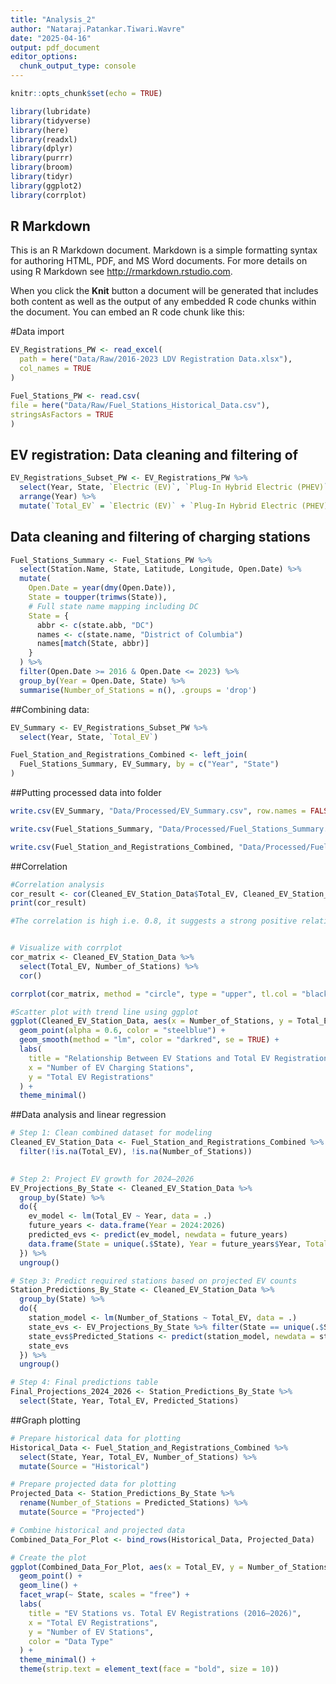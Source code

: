 ```yaml
---
title: "Analysis_2"
author: "Nataraj.Patankar.Tiwari.Wavre"
date: "2025-04-16"
output: pdf_document
editor_options:
  chunk_output_type: console
---
```


```r
knitr::opts_chunk$set(echo = TRUE)

library(lubridate)
library(tidyverse)
library(here)
library(readxl)
library(dplyr)
library(purrr)
library(broom)
library(tidyr)
library(ggplot2)
library(corrplot)

```

## R Markdown

This is an R Markdown document. Markdown is a simple formatting syntax for authoring HTML, PDF, and MS Word documents. For more details on using R Markdown see <http://rmarkdown.rstudio.com>.

When you click the **Knit** button a document will be generated that includes both content as well as the output of any embedded R code chunks within the document. You can embed an R code chunk like this:

#Data import
```r
EV_Registrations_PW <- read_excel(
  path = here("Data/Raw/2016-2023 LDV Registration Data.xlsx"),
  col_names = TRUE
)

Fuel_Stations_PW <- read.csv(
file = here("Data/Raw/Fuel_Stations_Historical_Data.csv"),
stringsAsFactors = TRUE
)
```

## EV registration: Data cleaning and filtering of 

```r
EV_Registrations_Subset_PW <- EV_Registrations_PW %>%
  select(Year, State, `Electric (EV)`, `Plug-In Hybrid Electric (PHEV)`) %>%
  arrange(Year) %>%
  mutate(`Total_EV` = `Electric (EV)` + `Plug-In Hybrid Electric (PHEV)`)

```

## Data cleaning and filtering of charging stations

```r
Fuel_Stations_Summary <- Fuel_Stations_PW %>%
  select(Station.Name, State, Latitude, Longitude, Open.Date) %>%
  mutate(
    Open.Date = year(dmy(Open.Date)),
    State = toupper(trimws(State)),
    # Full state name mapping including DC
    State = {
      abbr <- c(state.abb, "DC")
      names <- c(state.name, "District of Columbia")
      names[match(State, abbr)]
    }
  ) %>%
  filter(Open.Date >= 2016 & Open.Date <= 2023) %>%
  group_by(Year = Open.Date, State) %>%
  summarise(Number_of_Stations = n(), .groups = 'drop')

```


##Combining data:
```r
EV_Summary <- EV_Registrations_Subset_PW %>%
  select(Year, State, `Total_EV`)

Fuel_Station_and_Registrations_Combined <- left_join(
  Fuel_Stations_Summary, EV_Summary, by = c("Year", "State")
)
```

##Putting processed data into folder
```r

write.csv(EV_Summary, "Data/Processed/EV_Summary.csv", row.names = FALSE)

write.csv(Fuel_Stations_Summary, "Data/Processed/Fuel_Stations_Summary.csv", row.names = FALSE)

write.csv(Fuel_Station_and_Registrations_Combined, "Data/Processed/Fuel_Station_and_Registrations_Combined.csv", row.names = FALSE)


```

##Correlation 
```r
#Correlation analysis
cor_result <- cor(Cleaned_EV_Station_Data$Total_EV, Cleaned_EV_Station_Data$Number_of_Stations, method = "pearson")
print(cor_result)

#The correlation is high i.e. 0.8, it suggests a strong positive relationship: more stations = more EVs.


# Visualize with corrplot
cor_matrix <- Cleaned_EV_Station_Data %>%
  select(Total_EV, Number_of_Stations) %>%
  cor()

corrplot(cor_matrix, method = "circle", type = "upper", tl.col = "black", addCoef.col = "black")

#Scatter plot with trend line using ggplot
ggplot(Cleaned_EV_Station_Data, aes(x = Number_of_Stations, y = Total_EV)) +
  geom_point(alpha = 0.6, color = "steelblue") +
  geom_smooth(method = "lm", color = "darkred", se = TRUE) +
  labs(
    title = "Relationship Between EV Stations and Total EV Registrations",
    x = "Number of EV Charging Stations",
    y = "Total EV Registrations"
  ) +
  theme_minimal()
```


##Data analysis and linear regression
```r
# Step 1: Clean combined dataset for modeling
Cleaned_EV_Station_Data <- Fuel_Station_and_Registrations_Combined %>%
  filter(!is.na(Total_EV), !is.na(Number_of_Stations))
  

# Step 2: Project EV growth for 2024–2026
EV_Projections_By_State <- Cleaned_EV_Station_Data %>%
  group_by(State) %>%
  do({
    ev_model <- lm(Total_EV ~ Year, data = .)
    future_years <- data.frame(Year = 2024:2026)
    predicted_evs <- predict(ev_model, newdata = future_years)
    data.frame(State = unique(.$State), Year = future_years$Year, Total_EV = predicted_evs)
  }) %>%
  ungroup()

# Step 3: Predict required stations based on projected EV counts
Station_Predictions_By_State <- Cleaned_EV_Station_Data %>%
  group_by(State) %>%
  do({
    station_model <- lm(Number_of_Stations ~ Total_EV, data = .)
    state_evs <- EV_Projections_By_State %>% filter(State == unique(.$State))
    state_evs$Predicted_Stations <- predict(station_model, newdata = state_evs)
    state_evs
  }) %>%
  ungroup()

# Step 4: Final predictions table
Final_Projections_2024_2026 <- Station_Predictions_By_State %>%
  select(State, Year, Total_EV, Predicted_Stations)
```

##Graph plotting
```r
# Prepare historical data for plotting
Historical_Data <- Fuel_Station_and_Registrations_Combined %>%
  select(State, Year, Total_EV, Number_of_Stations) %>%
  mutate(Source = "Historical")

# Prepare projected data for plotting
Projected_Data <- Station_Predictions_By_State %>%
  rename(Number_of_Stations = Predicted_Stations) %>%
  mutate(Source = "Projected")

# Combine historical and projected data
Combined_Data_For_Plot <- bind_rows(Historical_Data, Projected_Data)

# Create the plot
ggplot(Combined_Data_For_Plot, aes(x = Total_EV, y = Number_of_Stations, color = Source)) +
  geom_point() +
  geom_line() +
  facet_wrap(~ State, scales = "free") +
  labs(
    title = "EV Stations vs. Total EV Registrations (2016–2026)",
    x = "Total EV Registrations",
    y = "Number of EV Stations",
    color = "Data Type"
  ) +
  theme_minimal() +
  theme(strip.text = element_text(face = "bold", size = 10))

```

